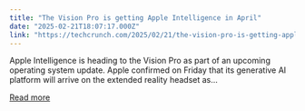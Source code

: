 ```yaml
---
title: "The Vision Pro is getting Apple Intelligence in April"
date: "2025-02-21T18:07:17.000Z"
link: "https://techcrunch.com/2025/02/21/the-vision-pro-is-getting-apple-intelligence-in-april/"
---
```


Apple Intelligence is heading to the Vision Pro as part of an upcoming operating system update. Apple confirmed on Friday that its generative AI platform will arrive on the extended reality headset as...

[Read more](https://techcrunch.com/2025/02/21/the-vision-pro-is-getting-apple-intelligence-in-april/)
